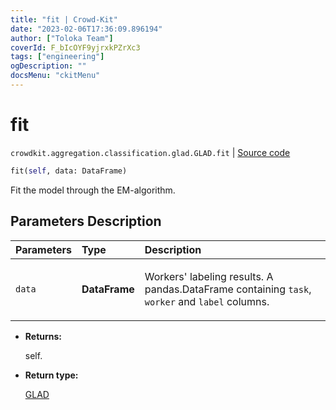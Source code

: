 ```yaml
---
title: "fit | Crowd-Kit"
date: "2023-02-06T17:36:09.896194"
author: ["Toloka Team"]
coverId: F_bIcOYF9yjrxkPZrXc3
tags: ["engineering"]
ogDescription: ""
docsMenu: "ckitMenu"
---
```


# fit
`crowdkit.aggregation.classification.glad.GLAD.fit` | [Source code](https://github.com/Toloka/crowd-kit/blob/v1.2.0/crowdkit/aggregation/classification/glad.py#L275)

```python
fit(self, data: DataFrame)
```

Fit the model through the EM-algorithm.

## Parameters Description

| Parameters | Type | Description |
| :----------| :----| :-----------|
`data`|**DataFrame**|<p>Workers&#x27; labeling results. A pandas.DataFrame containing `task`, `worker` and `label` columns.</p>

* **Returns:**

  self.

* **Return type:**

  [GLAD](/docs-new/crowd-kit/reference/crowdkit.aggregation.classification.glad.GLAD)
